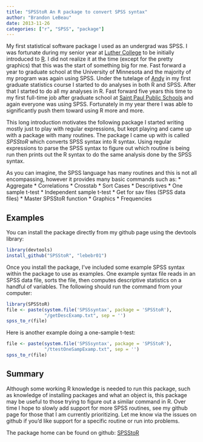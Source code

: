 ```yaml
---
title: "SPSStoR An R package to convert SPSS syntax"
author: "Brandon LeBeau"
date: 2013-11-26
categories: ["r", "SPSS", "package"]
---
```


My first statistical software package I used as an undergrad was SPSS.  I was fortunate during my senior year at [Luther College](http://www.luther.edu) to be initially introduced to [R](http://r-project.org).  I did not realize it at the time (except for the pretty graphics) that this was the start of something big for me.  Fast forward a year to graduate school at the University of Minnesota and the majority of my program was again using SPSS.  Under the tutelage of [Andy](http://www.cehd.umn.edu/edpsych/people/Faculty/Zieffler.html) in my first graduate statistics course I started to do analyses in both R and SPSS.  After that I started to do all my analyses in R.  Fast forward five years this time to my first full-time job after graduate school at [Saint Paul Public Schools](http://www.spps.org) and again everyone was using SPSS.  Fortunately in my year there I was able to significantly push them toward using R more and more.

This long introduction motivates the following package I started writing mostly just to play with regular expressions, but kept playing and came up with a package with many routines.  The package I came up with is called *SPSStoR* which converts SPSS syntax into R syntax.  Using regular expressions to parse the SPSS syntax to figure out which routine is being run then prints out the R syntax to do the same analysis done by the SPSS syntax.

As you can imagine, the SPSS language has many routines and this is not all encompassing, however it provides many basic commands such as:
* Aggregate
* Correlations
* Crosstab
* Sort Cases
* Descriptives
* One sample t-test
* Independent sample t-test
* Get for sav files (SPSS data files)
* Master SPSStoR function
* Graphics
* Frequencies

## Examples
You can install the package directly from my github page using the devtools library:
```r
library(devtools)
install_github("SPSStoR", "lebebr01")
```

Once you install the package, I've included some example SPSS syntax within the package to use as examples.  One example syntax file reads in an SPSS data file, sorts the file, then computes descriptive statistics on a handful of variables.  The following should run the command from your computer:
```r
library(SPSStoR)
file <- paste(system.file('SPSSsyntax', package = 'SPSStoR'), 
              "/getDescExamp.txt", sep = '')
spss_to_r(file)
```

Here is another example doing a one-sample t-test:
```r
file <- paste(system.file('SPSSsyntax', package = 'SPSStoR'), 
              "/ttestOneSampExamp.txt", sep = '')
spss_to_r(file)
```

## Summary
Although some working R knowledge is needed to run this package, such as knowledge of installing packages and what an object is, this package may be useful to those trying to figure out a similar command in R.  Over time I hope to slowly add support for more SPSS routines, see my github page for those that I am currently prioritizing.  Let me know via the issues on github if you'd like support for a specific routine or run into problems.

The package home can be found on github: [SPSStoR](https://github.com/lebebr01/SPSStoR)

